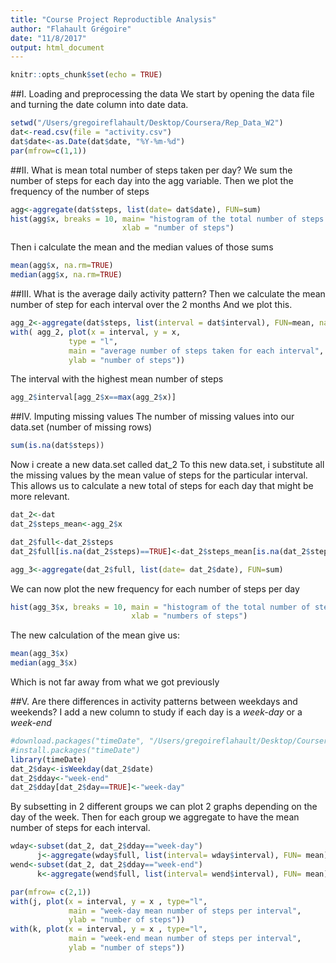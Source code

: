 ```yaml
---
title: "Course Project Reproductible Analysis"
author: "Flahault Grégoire"
date: "11/8/2017"
output: html_document
---
```


```r
knitr::opts_chunk$set(echo = TRUE)
```

##I. Loading and preprocessing the data
We start by opening the data file and turning the date column into date data.
```r
setwd("/Users/gregoireflahault/Desktop/Coursera/Rep_Data_W2")
dat<-read.csv(file = "activity.csv")
dat$date<-as.Date(dat$date, "%Y-%m-%d")
par(mfrow=c(1,1))
```

##II. What is mean total number of steps taken per day?
We sum the number of steps for each day into the agg variable.
Then we plot the frequency of the number of steps
```r
agg<-aggregate(dat$steps, list(date= dat$date), FUN=sum)
hist(agg$x, breaks = 10, main= "histogram of the total number of steps taken each day", 
                         xlab = "number of steps")
```

Then i calculate the mean and the median values of those sums
```r
mean(agg$x, na.rm=TRUE)
median(agg$x, na.rm=TRUE)
```

##III. What is the average daily activity pattern?
Then we calculate the mean number of step for each interval over the 2 months
And we plot this.
```r
agg_2<-aggregate(dat$steps, list(interval = dat$interval), FUN=mean, na.rm=TRUE)
with( agg_2, plot(x = interval, y = x, 
             type = "l",
             main = "average number of steps taken for each interval",
             ylab = "number of steps"))
```

The interval with the highest mean number of steps
```r
agg_2$interval[agg_2$x==max(agg_2$x)]
```

##IV. Imputing missing values
The number of missing values into our data.set (number of missing rows)
```r
sum(is.na(dat$steps))
```

Now i create a new data.set called dat_2
To this new data.set, i substitute all the missing values by the mean value of steps
for the particular interval.
This allows us to calculate a new total of steps for each day that might be more relevant.

```r
dat_2<-dat
dat_2$steps_mean<-agg_2$x

dat_2$full<-dat_2$steps
dat_2$full[is.na(dat_2$steps)==TRUE]<-dat_2$steps_mean[is.na(dat_2$steps)==TRUE]

agg_3<-aggregate(dat_2$full, list(date= dat_2$date), FUN=sum)
```

We can now plot the new frequency for each number of steps per day
```r
hist(agg_3$x, breaks = 10, main = "histogram of the total number of steps taken each day",
                           xlab = "numbers of steps")
```

The new calculation of the mean give us:
```r
mean(agg_3$x)
median(agg_3$x)
```
Which is not far away from what we got previously

##V. Are there differences in activity patterns between weekdays and weekends?
I add a new column to study if each day is a *week-day* or a *week-end*
```r
#download.packages("timeDate", "/Users/gregoireflahault/Desktop/Coursera/Rep_Data_W2")
#install.packages("timeDate")
library(timeDate)
dat_2$day<-isWeekday(dat_2$date)
dat_2$dday<-"week-end"
dat_2$dday[dat_2$day==TRUE]<-"week-day"
```

By subsetting in 2 different groups we can plot 2 graphs depending on the day 
of the week.
Then for each group we aggregate to have the mean number of steps for each interval.
```r
wday<-subset(dat_2, dat_2$dday=="week-day")
      j<-aggregate(wday$full, list(interval= wday$interval), FUN= mean)
wend<-subset(dat_2, dat_2$dday=="week-end")
      k<-aggregate(wend$full, list(interval= wend$interval), FUN= mean)

par(mfrow= c(2,1))
with(j, plot(x = interval, y = x , type="l",
             main = "week-day mean number of steps per interval",
             ylab = "number of steps"))
with(k, plot(x = interval, y = x , type="l",
             main = "week-end mean number of steps per interval",
             ylab = "number of steps"))

```
